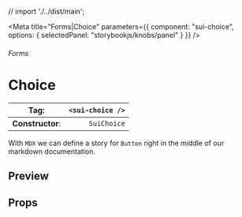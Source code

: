 
// import './../dist/main';

<Meta
	title="Forms|Choice"
	parameters={{
		component: "sui-choice",
		options: { selectedPanel: "storybookjs/knobs/panel" }
	}}
/>

###### Forms

# Choice

| **Tag**:         | `<sui-choice />` |
| ---------------- | ---------------: |
| **Constructor**: |      `SuiChoice` |

With `MDX` we can define a story for `Button` right in the middle of our
markdown documentation.

## Preview

## Props
